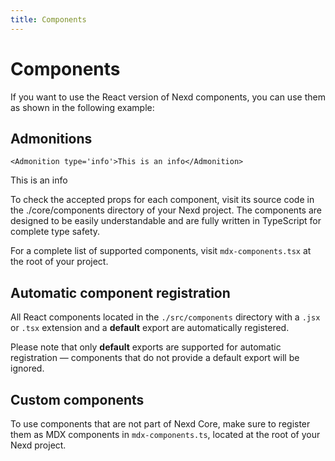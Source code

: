 ```yaml
---
title: Components
---
```


# Components

If you want to use the React version of Nexd components,
you can use them as shown in the following example:

## Admonitions

```tsx frame="none"
<Admonition type='info'>This is an info</Admonition>
```

<Admonition type='info'>This is an info</Admonition>

To check the accepted props for each component, visit its source code in the ./core/components directory of your Nexd project.
The components are designed to be easily understandable and are fully written in TypeScript for complete type safety.

For a complete list of supported components, visit `mdx-components.tsx` at the root of your project.

## Automatic component registration

All React components located in the `./src/components` directory with a `.jsx` or `.tsx` extension and a **default**
export are automatically registered.

Please note that only **default** exports are supported for automatic registration — components that do not provide a default export will be ignored.

## Custom components

To use components that are not part of Nexd Core, make sure to register
them as MDX components in `mdx-components.ts`, located at the root of your
Nexd project.
